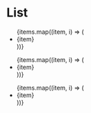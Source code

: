 
<Meta title="Primitives/Ul" component={Ul} />

# List

<Canvas>
    <Story name="Default">
        <Ul>
            {items.map((item, i) => (
                <Li key={i}>{item}</Li>
            ))}
        </Ul>
    </Story>
    <Story name="Reset">
        <Ul reset>
            {items.map((item, i) => (
                <Li key={i}>{item}</Li>
            ))}
        </Ul>
    </Story>
    <Story name="Inline">
        <Ul reset inline>
            {items.map((item, i) => (
                <Li key={i}>{item}</Li>
            ))}
        </Ul>
    </Story>
</Canvas>
